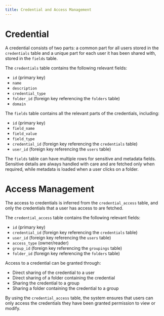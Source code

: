 ```yaml
---
title: Credential and Access Management
---
```


# Credential

A credential consists of two parts: a common part for all users stored in the `credentials` table and a unique part for each user it has been shared with, stored in the `fields` table.

The `credentials` table contains the following relevant fields:
- `id` (primary key)
- `name`
- `description` 
- `credential_type`
- `folder_id` (foreign key referencing the `folders` table)
- `domain`

The `fields` table contains all the relevant parts of the credentials, including:
- `id` (primary key)
- `field_name`
- `field_value`
- `field_type`
- `credential_id` (foreign key referencing the `credentials` table)
- `user_id` (foreign key referencing the `users` table)

The `fields` table can have multiple rows for sensitive and metadata fields. Sensitive details are always handled with care and are fetched only when required, while metadata is loaded when a user clicks on a folder.

# Access Management

The access to credentials is inferred from the `credential_access` table, and only the credentials that a user has access to are fetched.

The `credential_access` table contains the following relevant fields:
- `id` (primary key)
- `credential_id` (foreign key referencing the `credentials` table)
- `user_id` (foreign key referencing the `users` table)
- `access_type` (owner/reader)
- `group_id` (foreign key referencing the `groupings` table)
- `folder_id` (foreign key referencing the `folders` table)

Access to a credential can be granted through:
- Direct sharing of the credential to a user
- Direct sharing of a folder containing the credential
- Sharing the credential to a group
- Sharing a folder containing the credential to a group

By using the `credential_access` table, the system ensures that users can only access the credentials they have been granted permission to view or modify.

